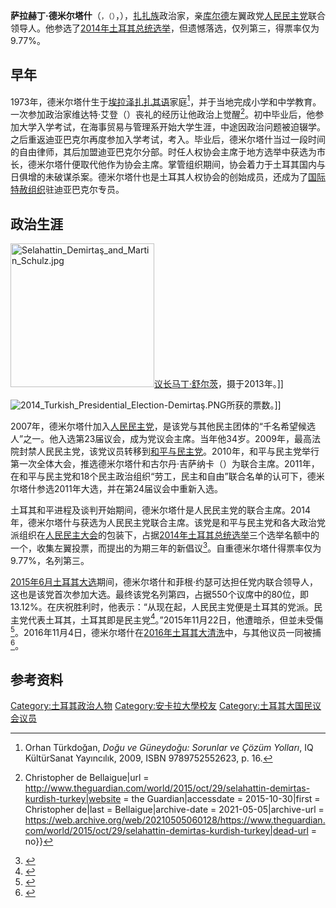 {{Infobox Officeholder
|name        = 萨拉赫丁·德米尔塔什<br />{{lang|tr|Selahattin Demirtaş}}
|honorific-suffix = [[国会议员|国会议员]]
|image       = Selahattin Demirtaş.png
|office = [[人民民主党_(土耳其)|人民民主党主席]]
|term_start = 2014年6月22日
|alongside = {{le|菲根·约瑟克达|Figen Yüksekdağ}}
|predecessor = {{le|尔图格鲁·库鲁祖|Ertuğrul Kürkçü}}<br />& {{le|赛巴哈特·图塞尔|Sebahat Tuncel}}
|office1 = [[和平与民主党|和平与民主党]]领导
|term_start1 = 2010年2月1日
|term_end1 = 2014年4月22日
|predecessor1= [[穆斯塔法·阿齐玆|穆斯塔法·阿齐玆]]<br />（{{lang|tr|Mustafa Ayzit}}）<br>[[德米尔·赛力克|德米尔·赛力克]]（{{lang|tr|Demir Çelik}}）
|successor1 = 改组{{le|民主地区党|Democratic Regions Party}}
|office2 = [[土耳其大国民议会|土耳其大国民议会]][[国会议员|议员]]
|term_start2 = 2007年7月22日
|constituency2 = {{le|迪亚巴克尔 (选区)|Diyarbakır (electoral district)|迪亚巴克尔}}（{{le|2007年土耳其总统选举|Turkish general election, 2007|2007}}）<br>{{le|哈卡里 (选区)|Hakkari (electoral district)|哈卡里}}（[[2011年土耳其大选|2011]]）
|birth_date  = {{birth date and age|1973|4|10|df=y}}
|birth_place = {{TUR}}[[埃拉泽省|埃拉泽省]][[帕卢_(埃拉泽省)|帕卢]]
|death_date  = 
|death_place = 
|party       = [[民主社会党|民主社会党]]<br>{{small|（2008年前）}}<br>[[和平与民主党|和平与民主党]]<br>{{small|（2008-2014年）}}<br>[[人民民主党_(土耳其)|人民民主党]]<br>{{small|（2014年-至今）}}
|alma_mater  = {{le|安卡拉大学法学院|Ankara University, Law School}}
|website     = {{url|http://www.selahattindemirtas.net}}
}}

'''萨拉赫丁·德米尔塔什'''（{{lang-tr|Selahattin Demirtaş}}<small>，（{{audio|Selahattin_Demirtas_-_Turkish_pronunciation.ogg|发音}}）</small>，{{bd|1973年|4月10日||}}），[[扎扎人|扎扎族]]政治家，亲[[库尔德人|库尔德]]左翼政党[[人民民主党_(土耳其)|人民民主党]]联合领导人。他参选了[[2014年土耳其总统选举|2014年土耳其总统选举]]，但遗憾落选，仅列第三，得票率仅为9.77%。

== 早年 ==
1973年，德米尔塔什生于[[埃拉泽|埃拉泽]][[扎扎其语|扎扎其语]]家庭<ref>Orhan Türkdoğan, ''Doğu ve Güneydoğu: Sorunlar ve Çözüm Yolları'', IQ KültürSanat Yayıncılık, 2009, ISBN 9789752552623, p. 16.</ref>，并于当地完成小学和中学教育。一次参加政治家维达特·艾登（{{lang|tr|Vedat Aydin}}）丧礼的经历让他政治上觉醒<ref>{{Cite web|title = The battle for Turkey: can Selahattin Demirtas pull the country back from the brink of civil war? {{!}} Christopher de Bellaigue|url = http://www.theguardian.com/world/2015/oct/29/selahattin-demirtas-kurdish-turkey|website = the Guardian|accessdate = 2015-10-30|first = Christopher de|last = Bellaigue|archive-date = 2021-05-05|archive-url = https://web.archive.org/web/20210505060128/https://www.theguardian.com/world/2015/oct/29/selahattin-demirtas-kurdish-turkey|dead-url = no}}</ref>。初中毕业后，他参加大学入学考试，在{{le|库兹·埃路尔大学|Dokuz Eylül University}}海事贸易与管理系开始大学生涯，中途因政治问题被迫辍学。之后重返迪亚巴克尔再度参加入学考试，考入{{le|安卡拉大学法学院|Ankara University, Law School}}。毕业后，德米尔塔什当过一段时间的自由律师，其后加盟{{le|土耳其人权协会|Human Rights Association (Turkey)}}迪亚巴克尔分部。时任人权协会主席{{le|奥斯曼·巴伊代米尔|Osman Baydemir}}于地方选举中获选为市长，德米尔塔什便取代他作为协会主席。掌管组织期间，协会着力于土耳其国内与日俱增的未破谋杀案。德米尔塔什也是土耳其人权协会的创始成员，还成为了[[国际特赦组织|国际特赦组织]]驻迪亚巴克尔专员。

== 政治生涯 ==
[[File:Selahattin_Demirtaş_and_Martin_Schulz.jpg|230px]][[欧洲议会议长|议长]][[马丁·舒尔茨|马丁·舒尔茨]]，摄于2013年。]]

[[File:2014_Turkish_Presidential_Election-Demirtaş.PNG|thumbnail]]所获的票数。]]

2007年，德米尔塔什加入[[人民民主党_(土耳其)|人民民主党]]，是该党与其他民主团体的“千名希望候选人”之一。他入选第23届议会，成为党议会主席。当年他34岁。2009年，最高法院封禁人民民主党，该党议员转移到[[和平与民主党|和平与民主党]]。2010年，和平与民主党举行第一次全体大会，推选德米尔塔什和古尔丹·吉萨纳卡（{{lang||tr|Gültan Kışanak}}）为联合主席。2011年，在和平与民主党和18个民主政治组织“劳工，民主和自由”联合名单的认可下，德米尔塔什参选2011年大选，并在第24届议会中重新入选。

土耳其和平进程及谈判开始期间，德米尔塔什是人民民主党的联合主席。2014年，德米尔塔什与{{le|菲根·约瑟克达|Figen Yüksekdağ}}获选为人民民主党联合主席。该党是和平与民主党和各大政治党派组织在[[人民民主大会|人民民主大会]]的包装下，占据[[2014年土耳其总统选举|2014年土耳其总统选举]]三个选举名额中的一个，收集左翼投票，而提出的为期三年的新倡议<ref>{{cite news|url=http://www.hurriyetdailynews.com/kurdish-problem-focused-hdp-announces-co-chair-demirtas-as-presidential-candidate.aspx?pageID=238&nID=68467&NewsCatID=338|date=2014-06-30|accessdate=2014-07-01|title=Kurdish problem-focused HDP announces co-chair Demirtaş as presidential candidate|archive-date=2017-08-10|archive-url=https://web.archive.org/web/20170810090237/http://www.hurriyetdailynews.com/kurdish-problem-focused-hdp-announces-co-chair-demirtas-as-presidential-candidate.aspx?pageID=238&nID=68467&NewsCatID=338|dead-url=no}}</ref>。自重德米尔塔什得票率仅为9.77%，名列第三。

[[2015年6月土耳其大选|2015年6月土耳其大选]]期间，德米尔塔什和菲根·约瑟可达担任党内联合领导人，这也是该党首次参加大选。最终该党名列第四，占据550个议席中的80位，即13.12%。在庆祝胜利时，他表示：“从现在起，人民民主党便是土耳其的党派。民主党代表土耳其，土耳其即是民主党<ref>{{cite web|title=Selahattin Demirtaş, the Dimming Star of Turkish Politics|url=https://chronicle.fanack.com/turkey/faces/selahattin-demirtas/|website=Fanack.com|accessdate=2016-08-23|archive-date=2021-11-04|archive-url=https://web.archive.org/web/20211104155019/https://fanack.com/faces-en/selahattin-demirtas~59242/|dead-url=no}}</ref>。”2015年11月22日，他遭暗杀，但並未受傷<ref>{{cite news|url=http://www.hurriyetdailynews.com/hdp-says-co-leader-escaped-an-assassination-attempt-.aspx?pageID=238&nID=91536&NewsCatID=338|date=2015-11-23|accessdate=2015-11-24|title=HDP says co-leader escaped an assassination attempt|archive-date=2017-05-28|archive-url=https://web.archive.org/web/20170528041023/http://www.hurriyetdailynews.com/hdp-says-co-leader-escaped-an-assassination-attempt-.aspx?PageID=238&NID=91536&NewsCatID=338|dead-url=no}}</ref>。2016年11月4日，德米尔塔什在[[2016年土耳其大清洗|2016年土耳其大清洗]]中，与其他议员一同被捕<ref>{{cite web|title=Turkey HDP: Blast after pro-Kurdish leaders Demirtas and Yuksekdag detained|url=http://www.bbc.com/news/world-europe-37868441?ns_mchannel=social&ns_campaign=bbc_breaking&ns_source=twitter&ns_linkname=news_central%3FSThisFB|website=BBC News|date=2016-11-04|accessdate=2016-11-09|archive-date=2021-03-08|archive-url=https://web.archive.org/web/20210308091944/https://www.bbc.com/news/world-europe-37868441?ns_mchannel=social&ns_campaign=bbc_breaking&ns_source=twitter&ns_linkname=news_central%3FSThisFB|dead-url=no}}</ref>。



== 参考资料 ==
{{reflist}}

{{DEFAULTSORT:Demirtas, Selahattin}}

[[Category:土耳其政治人物|Category:土耳其政治人物]]
[[Category:安卡拉大學校友|Category:安卡拉大學校友]]
[[Category:土耳其大国民议会议员|Category:土耳其大国民议会议员]]
